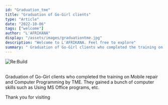 ```yaml
---
id: "Graduation_tme"
title: "Graduation of Go-Girl clients"
type: "Article"
date: "2022-10-06"
tags: ["welcome"]
author: "L'AFRIKANA"
display: "/assets/images/graduationtme.jpg"
description: "Welcome to L'AFRIKANA. Feel free to explore"
summary: " Graduation of Go-Girl clients who completed the training on Mobile repair and Computer Programming by TME."
---
```

![Re:Build](/assets/images/graduationtme.jpg)

<br/>
 Graduation of Go-Girl clients who completed the training on Mobile repair and Computer Programming by TME.
 They gained a bunch of computer skills such as Using MS Office programs, etc.
<br/>

Thank you for visiting
